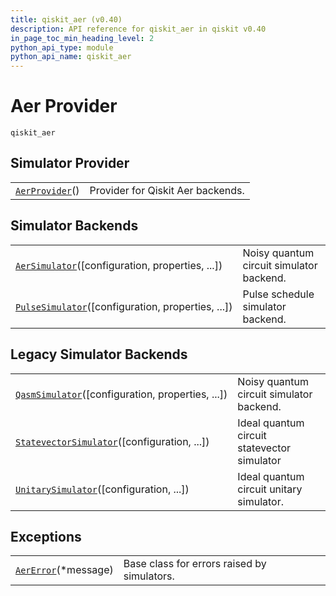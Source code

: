 ```yaml
---
title: qiskit_aer (v0.40)
description: API reference for qiskit_aer in qiskit v0.40
in_page_toc_min_heading_level: 2
python_api_type: module
python_api_name: qiskit_aer
---
```


<span id="module-qiskit_aer" />

<span id="aer-provider-qiskit-aer" />

# Aer Provider

`qiskit_aer`

## Simulator Provider

|                                                                    |                                   |
| ------------------------------------------------------------------ | --------------------------------- |
| [`AerProvider`](qiskit_aer.AerProvider "qiskit_aer.AerProvider")() | Provider for Qiskit Aer backends. |

## Simulator Backends

|                                                                                                              |                                          |
| ------------------------------------------------------------------------------------------------------------ | ---------------------------------------- |
| [`AerSimulator`](qiskit_aer.AerSimulator "qiskit_aer.AerSimulator")(\[configuration, properties, ...])       | Noisy quantum circuit simulator backend. |
| [`PulseSimulator`](qiskit_aer.PulseSimulator "qiskit_aer.PulseSimulator")(\[configuration, properties, ...]) | Pulse schedule simulator backend.        |

## Legacy Simulator Backends

|                                                                                                                    |                                             |
| ------------------------------------------------------------------------------------------------------------------ | ------------------------------------------- |
| [`QasmSimulator`](qiskit_aer.QasmSimulator "qiskit_aer.QasmSimulator")(\[configuration, properties, ...])          | Noisy quantum circuit simulator backend.    |
| [`StatevectorSimulator`](qiskit_aer.StatevectorSimulator "qiskit_aer.StatevectorSimulator")(\[configuration, ...]) | Ideal quantum circuit statevector simulator |
| [`UnitarySimulator`](qiskit_aer.UnitarySimulator "qiskit_aer.UnitarySimulator")(\[configuration, ...])             | Ideal quantum circuit unitary simulator.    |

## Exceptions

|                                                                    |                                             |
| ------------------------------------------------------------------ | ------------------------------------------- |
| [`AerError`](qiskit_aer.AerError "qiskit_aer.AerError")(\*message) | Base class for errors raised by simulators. |

